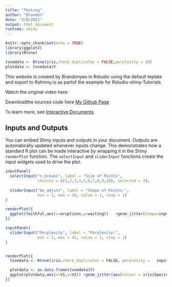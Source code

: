 ```yaml
---
title: "Testing"
author: "Brandon"
date: "3/8/2021"
output: html_document
runtime: shiny
---
```


```r
knitr::opts_chunk$set(echo = TRUE)
library(ggplot2)
library(Rtsne)

tsnedata <- Rtsne(iris,check_duplicates = FALSE,perplexity = 30)
plotdata <- tsnedata$Y
```

This website is created by Brandonyeo in Rstudio using the default teplate and export to Rshinny.io as partof the example for Rstudio-shiny-Tutorials

Watch the original video here:


Downloadthe sources code here
[My Github Page](https://github.com/brandonyph)


To learn more, see [Interactive Documents](http://rmarkdown.rstudio.com/authoring_shiny.html).

## Inputs and Outputs

You can embed Shiny inputs and outputs in your document. Outputs are automatically updated whenever inputs change.  This demonstrates how a standard R plot can be made interactive by wrapping it in the Shiny `renderPlot` function. The `selectInput` and `sliderInput` functions create the input widgets used to drive the plot.

```r
inputPanel(
  selectInput("n_breaks", label = "Size of Points",
              choices = c(1,2,3,4,5,6,7,8,9,10), selected = 3),
  
  sliderInput("bw_adjust", label = "Shape of Points:",
              min = 1, max = 20, value = 1, step = 1)
)

renderPlot({
  ggplot(faithful,aes(x=eruptions,y=waiting))   +geom_jitter(shape=input$bw_adjust, size=as.numeric(input$n_breaks))
})
```


```r
inputPanel(
  sliderInput("Perplexity", label = "Perplexity:",
              min = 1, max = 45, value = 1, step = 1)
)


renderPlot({
  tsnedata <- Rtsne(iris,check_duplicates = FALSE, perplexity =   input$Perplexity)

  plotdata <- as.data.frame(tsnedata$Y)
  ggplot(plotdata,aes(x=V1,y=V2)) +geom_jitter(aes(colour = iris$Species))
})
```
